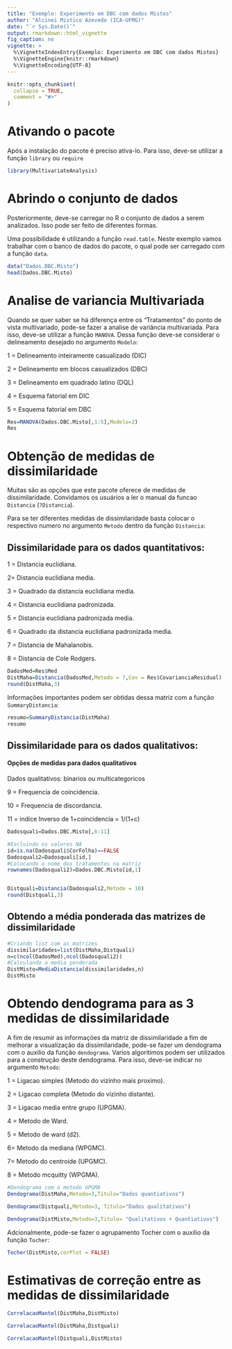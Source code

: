 ---
title: "Exemplo: Experimento em DBC com dados Mistos"
author: "Alcinei Mistico Azevedo (ICA-UFMG)"
date: "`r Sys.Date()`"
output: rmarkdown::html_vignette
fig_caption: no
vignette: >
  %\VignetteIndexEntry{Exemplo: Experimento em DBC com dados Mistos}
  %\VignetteEngine{knitr::rmarkdown}
  %\VignetteEncoding{UTF-8}
---

```{r, include = FALSE}
knitr::opts_chunk$set(
  collapse = TRUE,
  comment = "#>"
)
```

# Ativando o pacote
Após a instalação do pacote é preciso ativa-lo. Para isso, deve-se utilizar a função `library` ou `require`

```{r}
library(MultivariateAnalysis)
```
# Abrindo o conjunto de dados
Posteriormente, deve-se carregar no R o conjunto de dados a serem analizados. Isso pode ser feito de diferentes formas.

Uma possibilidade é utilizando a função `read.table`. Neste exemplo vamos trabalhar com o banco de dados do pacote, o qual pode ser carregado com a função `data`.

```{r}
data("Dados.DBC.Misto")
head(Dados.DBC.Misto)
```
# Analise de variancia Multivariada
Quando se quer saber se há diferença entre os "Tratamentos" do ponto de vista multivariado, pode-se fazer a analise de variância multivariada. Para isso, deve-se utilizar a função `MANOVA`. Dessa função deve-se considerar o delineamento desejado no argumento `Modelo`:

1 = Delineamento inteiramente casualizado (DIC)

2 = Delineamento em blocos casualizados (DBC)

3 = Delineamento em quadrado latino (DQL)

4 = Esquema fatorial em DIC

5 = Esquema fatorial em DBC

```{r}
Res=MANOVA(Dados.DBC.Misto[,1:5],Modelo=2)
Res
```

# Obtenção de medidas de dissimilaridade
Muitas são as opções que este pacote oferece de medidas de dissimilaridade. Convidamos os usuários a ler o manual da funcao `Distancia` (`?Distancia`).

Para se ter diferentes medidas de dissimilaridade basta colocar o respectivo numero no argumento `Metodo` dentro da função `Distancia`:

## Dissimilaridade para os dados quantitativos:

1 = Distancia euclidiana.

2= Distancia euclidiana media.

3 = Quadrado da distancia euclidiana media.

4 = Distancia euclidiana padronizada.

5 = Distancia euclidiana padronizada media.

6 = Quadrado da distancia euclidiana padronizada media.

7 = Distancia de Mahalanobis.

8 = Distancia de Cole Rodgers.


```{r}
DadosMed=Res$Med
DistMaha=Distancia(DadosMed,Metodo = 7,Cov = Res$CovarianciaResidual)
round(DistMaha,3)
```
Informações importantes podem ser obtidas dessa matriz com a função `SummaryDistancia`:
```{r}
resumo=SummaryDistancia(DistMaha)
resumo
```


## Dissimilaridade para os dados qualitativos:

#### Opções de medidas para dados qualitativos

Dados qualitativos: binarios ou multicategoricos

9 = Frequencia de coincidencia.

10 = Frequencia de discordancia.

11 = indice Inverso de 1+coincidencia = 1/(1+c)

```{r}
Dadosquali=Dados.DBC.Misto[,6:11]

#Excluindo os valores NA
id=is.na(Dadosquali$CorFolha)==FALSE
Dadosquali2=Dadosquali[id,]
#Colocando o nome dos tratamentos na matriz
rownames(Dadosquali2)=Dados.DBC.Misto[id,1]


Distquali=Distancia(Dadosquali2,Metodo = 10)
round(Distquali,3)
```





## Obtendo a média ponderada das matrizes de dissimilaridade

```{r}

#Criando list com as matrizes
dissimilaridades=list(DistMaha,Distquali)
n=c(ncol(DadosMed),ncol(Dadosquali2))
#Calculando a media ponderada
DistMisto=MediaDistancia(dissimilaridades,n)
DistMisto

```

# Obtendo dendograma para as 3 medidas de dissimilaridade

A fim de resumir as informações da matriz de dissimilaridade a fim de melhorar a visualização da dissimilaridade, pode-se fazer um dendograma com o auxilio da função `dendograma`. Varios algoritimos podem ser utilizados para a construção deste dendograma. Para isso, deve-se indicar no argumento `Metodo`:

1 = Ligacao simples (Metodo do vizinho mais proximo).

2 = Ligacao completa (Metodo do vizinho distante).

3 = Ligacao media entre grupo (UPGMA).

4 = Metodo de Ward.

5 = Metodo de ward (d2).

6= Metodo da mediana (WPGMC).

7= Metodo do centroide (UPGMC).

8 = Metodo mcquitty (WPGMA).


```{r}
#Dendograma com o metodo UPGMA
Dendograma(DistMaha,Metodo=3,Titulo="Dados quantiativos")
```

```{r}
Dendograma(Distquali,Metodo=3, Titulo="Dados qualitativos")
```

```{r}
Dendograma(DistMisto,Metodo=3,Titulo= "Qualitativos + Quantiativos")
```
Adcionalmente, pode-se fazer o agrupamento Tocher com o auxilio da função `Tocher`:
```{r}
Tocher(DistMisto,corPlot = FALSE)
```

# Estimativas de correção entre as medidas de dissimilaridade
```{r}
CorrelacaoMantel(DistMaha,DistMisto)
```

```{r}
CorrelacaoMantel(DistMaha,Distquali)
```

```{r}
CorrelacaoMantel(Distquali,DistMisto)
```

